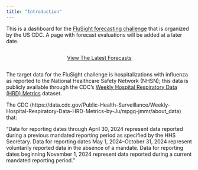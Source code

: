 ```yaml
---
title: "Introduction"
---
```


This is a dashboard for the [FluSight forecasting challenge](https://github.com/cdcepi/FluSight-forecast-hub/) that is organized by the US CDC. A page with forecast evaluations will be added at a later date.

::: {style='display:flex; align-items: center; justify-content: center'}

[View The Latest Forecasts](forecast.html){.btn .btn-primary role="button"}

:::

The target data for the FluSight challenge is hospitalizations with influenza as reported to the National Healthcare Safety Network (NHSN); this data is publicly available through the CDC's [Weekly Hospital Respiratory Data (HRD) Metrics](https://data.cdc.gov/Public-Health-Surveillance/Weekly-Hospital-Respiratory-Data-HRD-Metrics-by-Ju/mpgq-jmmr/about_data) dataset.

::::{.callout-note}

The CDC (https://data.cdc.gov/Public-Health-Surveillance/Weekly-Hospital-Respiratory-Data-HRD-Metrics-by-Ju/mpgq-jmmr/about_data) that:

"Data for reporting dates through April 30, 2024 represent data reported during a previous mandated reporting period as specified by the HHS Secretary. Data for reporting dates May 1, 2024--October 31, 2024 represent voluntarily reported data in the absence of a mandate. Data for reporting dates beginning November 1, 2024 represent data reported during a current mandated reporting period."

::::
